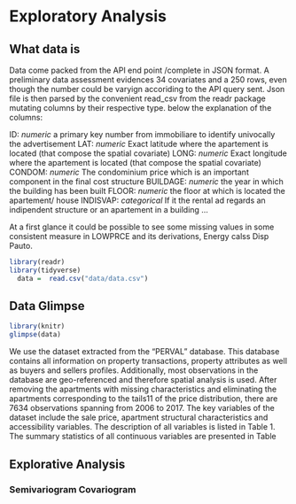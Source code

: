 # Exploratory Analysis {#exploratory}

## What data is

Data come packed from the API end point /complete in JSON format. A preliminary data assessment evidences 34 covariates and a  250 rows, even though the number could be varyign accoriding to the API query sent. Json file is then parsed by the convenient read_csv from the readr package mutating columns by their respective type. 
below the explanation of the columns:

ID: _numeric_ a primary key number from immobiliare to identify univocally the advertisement 
LAT: _numeric_ Exact latitude where the apartement is located (that compose the spatial covariate) 
LONG: _numeric_ Exact longitude where the apartement is located (that compose the spatial covariate)
CONDOM:  _numeric_ The condominium price which is an important component in the final cost structure
BUILDAGE: _numeric_ the year in which the building has been built
FLOOR: _numeric_ the floor at which is located the apartement/ house
INDISVAP: _categorical_ If it the rental ad regards an indipendent structure or an apartement in a building
...




At a first glance it could be possible to see some missing values in some consistent measure in LOWPRCE and its derivations, Energy calss Disp Pauto. 

```r
library(readr)
library(tidyverse)
  data =  read.csv("data/data.csv")
```

## Data Glimpse 
```r
library(knitr)
glimpse(data) 
```



We use the dataset extracted from the “PERVAL” database. This database
contains all information on property transactions, property attributes as well
as buyers and sellers profiles. Additionally, most observations in the database
are geo-referenced and therefore spatial analysis is used.
After removing the apartments with missing characteristics and eliminating
the apartments corresponding to the tails11 of the price distribution, there are
7634 observations spanning from 2006 to 2017.
The key variables of the dataset include the sale price, apartment structural
characteristics and accessibility variables. The description of all variables is
listed in Table 1.
The summary statistics of all continuous variables are presented in Table



## Explorative Analysis

###  Semivariogram Covariogram

